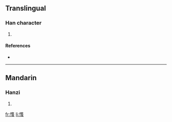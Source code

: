 ==Translingual==

===Han character===
{{Han char|rn=61|rad=心|as=10|sn=13|four=9304<sub>7</sub>|canj=心人土水 (POGE)}}

# {{defn|Han|sort=心10}}

====References====
* {{Han ref|kx=0396.180|dkj=10992|dj=0735.040|hdz=42337.110|uh=612F|ud=24879|bh=DD6E|bd=56686}}

----

==Mandarin==

===Hanzi===
{{cmn-hanzi|pin=[[sǒng]] ([[song3]])|wg=sung<sup>3</sup>}}

# {{defn|Mandarin}}

[[fr:愯]]
[[li:愯]]